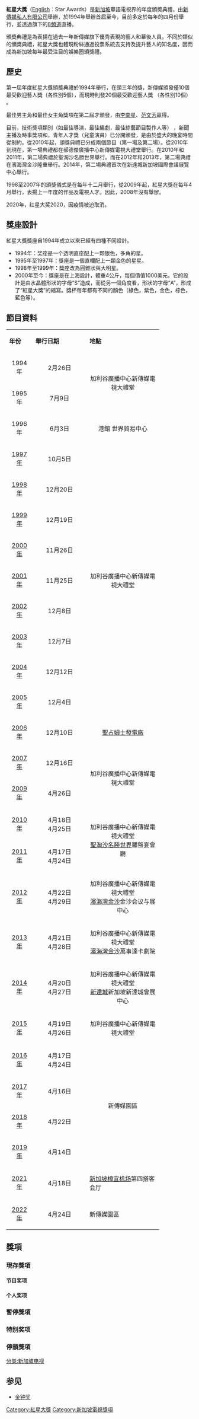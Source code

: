 {{Merge|红星大奖最佳女配角|time=2020-09-19T11:47:34+00:00}}
{{merge from|红星大奖年度飞跃奖|discuss=Talk:红星大奖#请求与红星大奖年度飞跃奖合并|time=2016-04-07T09:41:48+00:00}}
{{merge from|红星大奖最喜爱男角色|discuss=Talk:红星大奖#请求与红星大奖最喜爱男角色合并|time=2016-04-07T09:41:48+00:00}}
{{Infobox award
| name        = Star Awards<br>红星大奖
| image       = 
| imagesize   =
| caption     =
| current_awards = 红星大奖2022
| description = 新加坡卓越的華語娛樂
| presenter   = [[新傳媒私人有限公司|新傳媒私人有限公司]]
| country     = [[新加坡|新加坡]]
| network     = [[新傳媒8頻道|新傳媒8頻道]]<br>[[新傳媒U頻道|新傳媒U頻道]]
| year        = 1994
| website     = 
}}

'''紅星大獎'''（[[English|English]]：Star Awards）是[[新加坡|新加坡]]華語電視界的年度頒奬典禮，由[[新傳媒私人有限公司|新傳媒私人有限公司]]舉辦，於1994年舉辦首屆至今，目前多定於每年的四月份舉行，並透過旗下的[[新傳媒8頻道|8頻道]]直播。

頒奬典禮是為表揚在過去一年新傳媒旗下優秀表現的藝人和幕後人員。不同於類似的頒奬典禮，紅星大獎也體現粉絲通過投票系統去支持及提升藝人的知名度，因而成為新加坡每年最受注目的娛樂圈頒獎禮。

==歷史==
第一屆年度紅星大獎頒獎典禮於1994年舉行，在頭三年的獎，新傳媒頒發僅10個最受歡迎藝人獎（各性別5個），而現時則發20個最受歡迎藝人獎 （各性別10個） 。 

最佳男主角和最佳女主角獎項在第二屆才頒發，由[[李南星|李南星]]、[[范文芳|范文芳]]贏得。

目前，技術獎項類別（如最佳導演，最佳編劇，最佳綜藝節目製作人等） ，新聞主播及時事獎項和，青年人才獎（兒童演員）已分開頒發，是由於盛大的晚宴時間從制約。從2010年起，頒獎典禮已分成兩個節目（第一場及第二場）。從2010年到現在，第一場典禮都在郝德傑廣播中心新傳媒電視大禮堂舉行。在2010年和2011年，第二場典禮於聖淘沙名勝世界舉行。而在2012年和2013年，第二場典禮在濱海灣金沙隆重舉行。2014年，第二場典禮首次在新達城新加坡國際會議展覽中心舉行。

1998至2007年的頒獎儀式是在每年十二月舉行，從2009年起，紅星大獎在每年4月舉行，表揚上一年度的作品及電視人才。因此，2008年沒有舉辦。

2020年，红星大奖2020，因疫情被迫取消。

==獎座設計==
紅星大獎獎座自1994年成立以來已經有四種不同設計。 
*1994年：奖座是一个透明直座配上一颗银色，多角的星。
*1995年至1997年：獎座是一個直欄配上一顆金色的星星。 
*1998年至1999年：獎座改為圓錐狀與大明星。 
*2000年至今：獎座是在上海設計，體重4公斤，每個價值1000美元。它的設計是由水晶體形狀的字母“S”造成，而從另一個角度看，形狀的字母“A”，形成了“紅星大獎”的縮寫。獎杯每年都有不同的顏色（綠色，紫色，金色，棕色，藍色等）。

==節目資料==
{|class="wikitable" style="width:100%"
|- style="background:#00FFFF; color:BLACK" align="center"
|style="width:55px"|'''年份'''||style="width:130px"|'''舉行日期'''||style="width:180px"|'''地點'''
|-
|<center>1994年||<center>2月26日||rowspan="2"|<center>加利谷廣播中心新傳媒電視大禮堂
|-
|<center>1995年||<center>7月9日
|-
|<center>1996年||<center>6月3日||<center>港館 世界貿易中心
|-
|<center>[[红星大奖1997|1997年]]||<center><center>10月5日||rowspan="9"|<center>加利谷廣播中心新傳媒電視大禮堂
|-
|<center>[[红星大奖1998|1998年]]||<center>12月20日
|-
|<center>[[红星大奖1999|1999年]]||<center>12月19日
|-
|<center>[[红星大奖2000|2000年]]||<center>11月26日
|-
|<center>[[红星大奖2001|2001年]]||<center>11月25日
|-
|<center>[[红星大奖2002|2002年]]||<center>12月8日
|-
|<center>[[红星大奖2003|2003年]]||<center>12月7日
|-
|<center>[[红星大奖2004|2004年]]||<center>12月12日
|-
|<center>[[紅星大獎2005|2005年]]||<center>12月4日
|-
|<center>[[紅星大獎2006|2006年]]||<center>12月10日||<center>[[聖占姆士發電廠|聖占姆士發電廠]]
|-
|<center>[[紅星大獎2007|2007年]]||<center>12月16日||rowspan="2"|<center>加利谷廣播中心新傳媒電視大禮堂
|-
|<center>[[紅星大獎2009|2009年]]||<center>4月26日
|-
|<center>[[紅星大獎2010|2010年]]||<center>4月18日<br>4月25日||rowspan="2"|<center>加利谷廣播中心新傳媒電視大禮堂 <br>[[聖淘沙名勝世界|聖淘沙名勝世界]]羅盤宴會廳
|-
|<center>[[紅星大獎2011|2011年]]||<center>4月17日<br>4月24日
|-
|<center>[[紅星大獎2012|2012年]]||<center>4月22日<br>4月29日||<center>加利谷廣播中心新傳媒電視大禮堂 <br>[[濱海灣金沙|濱海灣金沙]]金沙会议与展中心
|-
|<center>[[紅星大獎2013|2013年]]||<center>4月21日<br>4月28日||<center>加利谷廣播中心新傳媒電視大禮堂 <br>[[濱海灣金沙|濱海灣金沙]]萬事達卡劇院
|-
|<center>[[紅星大獎2014|2014年]]||<center>4月20日<br>4月27日||<center>加利谷廣播中心新傳媒電視大禮堂 <br>[[新達城|新達城]]新加坡新達城會展中心
|-
|<center>[[紅星大獎2015|2015年]]||<center>4月19日<br>4月26日||<center>加利谷廣播中心新傳媒電視大禮堂
|-
|<center>[[紅星大獎2016|2016年]]||<center>4月17日<br>4月24日||rowspan="4"|<center>新傳媒園區
|-
|<center>[[紅星大獎2017|2017年]]||<center>4月16日
|-
|<center>[[紅星大獎2018|2018年]]||<center>4月22日
|-
|<center>[[紅星大獎2019|2019年]]||<center>4月14日
|-
|<center>[[紅星大獎2021|2021年]]||<center> 4月18日||[[新加坡樟宜机场|新加坡樟宜机场]]第四搭客会厅
|-
|<center>[[紅星大奖2022|2022年]]||<center> 4月24日 || 新傳媒園區
|}

==獎項==
===現存獎項===

==== 节目奖项 ====
{{Columns-list|2|*最佳電視劇：自1994年起
*最佳綜藝節目：自1998年起
*最佳综艺特备节目：自1998年起
*最佳資訊節目：自2006年起
*最佳短篇综艺节目：自2019年起
*最佳短篇综艺节目：自2019年起
*最佳电台节目：自2021年起}}

==== 个人奖项 ====
{{Columns-list|2|
* [[红星大奖最佳男主角|最佳男主角]] ：自1995年以來
* [[红星大奖最佳女主角|最佳女主角]] ：自1995年以來
* 最佳男配角 ：自1995年以來
* [[红星大奖最佳女配角|最佳女配角]] ：自1995年以來
* 最佳主題曲 ：自1997年以来
* 青苹果獎 ：自2002年以來
* 常青演绎奖 ：自2016年以來
* [[红星大奖最佳综艺及资讯节目主持人|最佳综艺及资讯节目主持人]]：自2016年以來
* 十大最受歡迎男藝人 ：自1994年以來
* 十大最受歡迎女藝人 ：自1994年以來
* [[红星大奖超级红星|超級紅星]] ：2004至2006年；2009至2012年；2014年以來}}

===暫停獎項===
{{Columns-list|2|
*最佳新人：1994至2002年；2004至2009年；2012年至2013年；2015年；2018年至2019年；2021年
*特別成就獎：1994年至2003年；2018年至2019年
*最佳服裝及造型設計 
*最佳戲劇攝影
*最佳戲劇編輯 
*最佳戲劇佈景設計
*最佳音樂及音效設計
*最佳導演：2000年至2019年
*最佳劇本
*最佳綜藝編導
*最佳綜藝資料撰稿：2017年至2019年
*最佳宣傳短片
*最佳新聞故事
*最佳時事故事
*最佳攝影師（娛樂節目）
*最佳佈景設計（娛樂節目）
*最佳剪輯（娛樂節目）}}

=== 特别奖项 ===
{{Columns-list|2|*电视40长青奖：2003年
*多才多艺红星奖：2004年
*電視榮耀獎：2013年}}

=== 停頒獎項 ===
{{Columns-list|2|*最佳喜劇演員：1998年至2005年
*[[最佳綜藝節目主持人|最佳綜藝節目主持人]]：1998年至2015年
*最佳新聞播報／時事主持人：2000年至2009年
*最高收視率電視劇：2000年至2016年
*最高收視率綜藝節目：2000年至2016年
*最佳新闻报道：2001年至2017年
* [[最佳綜藝節目主持人|最佳資訊節目主持人]]：2009年至2015年
*最難忘電視大反派：2010年
*最佳時事節目主持人：2010年至2013年 
*最佳新聞主播：2010年至2013年
*[[红星大奖年度飞跃奖|年度飞跃奖]]：2010年至2016年
*[[红星大奖最喜爱男角色|最喜爱男角色]]：2010年至2016年
*[[红星大奖最喜爱女角色|最喜爱女角色]]：2010年至2016年
*[[红星大奖最喜爱荧幕情侣|最喜爱荧幕情侣]]：2011年至2016年
*最喜愛綜藝搭檔：2011年
*Systema燦爛笑容獎：2011年至2012年
*最喜愛主持人：2012年至2013年
*London Choco Roll 最佳开心果奖：2014年至2017年
*區域最受歡迎新傳媒藝人獎：2014年至2015年
*社交媒体魅力奖：2014年至2016年
*Asian Skin Solutions 亮丽肌肤奖：2014年至2015年
*BottomSlim 觀眾票選美腿獎：2013年至2015年}}

[[Category:紅星大獎|Category:紅星大獎]]
[[分类:新加坡电视|分类:新加坡电视]]
[[Category:新加坡電視獎項|Category:新加坡電視獎項]]

==参见==

*[[金钟奖|金钟奖]]
{{紅星大獎}}